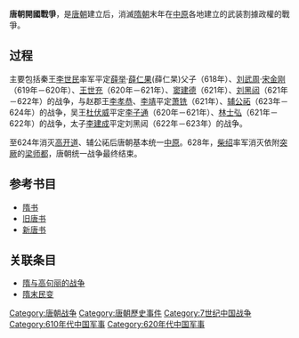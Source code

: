 {{Infobox Military Conflict
|conflict=唐朝開國戰爭
|partof=
|image=  
|caption= 
|date= 618年－628年
|place= [[中國|中國]]各地
|territory=
|result=唐朝消滅中原割據勢力
|combatant1=[[唐朝|唐]]
|combatant2=[[薛舉|秦]]<br>[[李軌|凉]]<br>[[劉武周|定楊]]<br>[[王世充|鄭]]<br>[[竇建德|夏]]<br>[[劉黑闥|漢東]]<br>[[蕭銑|梁]]<br>[[李子通|吳]]<br>[[輔公祏|宋]]<br>[[高開道|燕]]<br>[[梁師都|梁]]
|commander1=[[李淵|李淵]]<br>[[李世民|李世民]]<br>[[李孝恭|李孝恭]]<br>[[李靖|李靖]]<br>[[李世勣|李世勣]]<br>[[杜伏威|杜伏威]]<br>[[李元吉|李元吉]]<br>[[李建成|李建成]]<br>[[羅藝|羅藝]]<br>[[李神通|李神通]]<br>[[柴绍|柴绍]]<br>[[屈突通|屈突通]]<br>[[尉遲敬德|尉遲敬德]]<br>[[秦叔寶|秦叔寶]]<br>[[程知節|程知節]]<br>[[李大亮|李大亮]]
|commander2=[[薛舉|薛舉]]<br>[[薛仁杲|薛仁果]]<br>[[李軌|李軌]]<br>[[劉武周|劉武周]]<br>[[宋金剛_(民變領袖)|宋金剛]]<br>[[王世充|王世充]]<br>[[單雄信|單雄信]]{{POW}}<br>[[竇建德|竇建德]]{{POW}}<br>[[劉黑闥|劉黑闥]]<br>[[蕭銑|蕭銑]]<br>[[李子通|李子通]]{{POW}}<br>[[輔公祏|輔公祏]]<br>[[高開道|高開道]]{{投降}}<br>[[梁師都|梁師都]]
|strength1=
|strength2=
|notes=
}}
{{Campaignbox 唐朝統一戰爭}}
'''唐朝開國戰爭'''，是[[唐朝|唐朝]]建立后，消滅[[隋朝|隋朝]]末年在[[中原|中原]]各地建立的武装割據政權的戰爭。

==过程==
主要包括秦王[[李世民|李世民]]率军平定[[薛举|薛举]]·[[薛仁果|薛仁果]](薛仁杲)父子（618年）、[[刘武周|刘武周]]·[[宋金刚|宋金刚]]（619年－620年）、[[王世充|王世充]]（620年－621年）、[[窦建德|窦建德]]（621年）、[[刘黑闼|刘黑闼]]（621年－622年）的战争，与赵郡王[[李孝恭|李孝恭]]、[[李靖|李靖]]平定[[萧铣|萧铣]]（621年）、[[辅公祏|辅公祏]]（623年－624年）的战争，吴王[[杜伏威|杜伏威]]平定[[李子通|李子通]]（620年－621年）、[[林士弘|林士弘]]（621年－622年）的战争，太子[[李建成|李建成]]平定刘黑闼（622年－623年）的战争。

至624年消灭[[高开道|高开道]]、辅公祏后唐朝基本统一[[中原|中原]]。628年，[[柴绍|柴绍]]率军消灭依附[[突厥|突厥]]的[[梁师都|梁师都]]，唐朝统一战争最终结束。

==参考书目==
*[[隋书|隋书]]
*[[旧唐书|旧唐书]]
*[[新唐书|新唐书]]

==关联条目==
*[[隋与高句丽的战争|隋与高句丽的战争]]
*[[隋末民变|隋末民变]]
{{唐朝歷史事件|index=TCTYZZ}}
{{中国历代统一战争}}
[[Category:唐朝战争|Category:唐朝战争]]
[[Category:唐朝歷史事件|Category:唐朝歷史事件]]
[[Category:7世纪中国战争|Category:7世纪中国战争]]
[[Category:610年代中国军事|Category:610年代中国军事]]
[[Category:620年代中国军事|Category:620年代中国军事]]